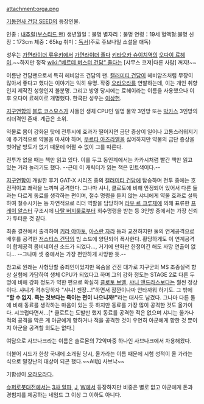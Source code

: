 attachment:orga.png

[[기동전사 건담 SEED]]의 등장인물.

인종 : [[내추럴]]([[부스티드 맨]])
생년월일：불명 
별자리：불명 
연령：19세 
혈액형:불명 
신장：173cm 
체중：65kg 
취미：[[독서]](주로 쥬브나일 소설을 애독)

성우는 [[가면라이더 류우키]]에서 [[졸다|가면라이더 졸다]] [[키타오카 슈이치]]역의 [[오다이 료헤이]].~~하지만 정작 [[wiki:"베르데 버스터 건담" 졸다]]는 [샤무스 코져|다른 사람] 꺼지!~~

이름난 건담팬으로서 특히 헤비암즈 건담의 팬. [[캘러미티 건담]]이 헤비암즈처럼 무장이 많아서 좋다고 했다는 이야기는 익히 유명. 작중 [[오라오라]]를 연발하는데, 이는 개인 취향인지 제작진 성향인지 불분명. 그리고 방영 당시에는 료헤이라는 이름을 사용했으나 이후 오다이 료헤이로 개명했다. 한국판 성우는 [[이상헌]].

[[지구연합]]의 [[블루 코스모스]]가 사들인 생체 CPU인 일명 물약 3인방 또는 [[박카스]] 3인방의 리더격인 존재. 계급은 소위.

약물로 몸이 강화된 탓에 전투시에 효과가 떨어지면 금단 증상이 일어나 고통스러워지기에 주기적으로 약물을 마셔야 하며, [[무르타 아즈라엘]]을 싫어하지만 약물의 금단 증상을 벗어날 방도가 없기 때문에 어쩔 수 없이 그를 따른다.

전투가 없을 때는 책만 읽고 있다. 이를 두고 동인계에서는 카카시처럼 빨간 책만 읽고 있는 거라 놀리기도 했다. --근데 이 캐릭터가 읽는 책은 민트색이다.--

[[지구연합]]이 개발한 후기 GAT-X 시리즈 중의 [[캘러미티 건담]]에 탑승하며 전투 중에는 호전적이고 쾌락을 느끼며 공격한다. 그나마 샤니, 클로토에 비해 안정되어 있어서 다른 둘과는 다르게 동료를 생각하는 편이며, 철수 명령을 듣지 않는 샤니에게 약물 효과로 설득하여 철수시키는 등 자연적으로 리더 역할을 담당하며 [[라우 르 크루제]]에 의해 표류한 [[프레이 알스터]] 구조시에 [[나탈 버지룰]]로부터 회수명령을 받는 등 3인방 중에서는 가장 신뢰가 두터운 것 같다.

최종 결전에서 출격하여 [[키라 야마토]], [[아스란 자라]] 등과 교전하지만 둘의 연계공격으로 배후를 공격한 [[저스티스 건담]]의 빔 소드에 양단되어 폭사한다. 황당하게도 이 연계공격이 합체공격 콤비네이션 소드가 되었다…, 거기에 만화판 한정이긴 해도 사망 연출이 없다... --그나마 셋 중에서는 가장 편안하게 사망한 듯.--

참고로 원래는 사형당할 중죄인이었지만 목숨을 건진 대가로 지구군의 MS 조종실력 향상 실험에 가담하여 생체 CPU가 되었다고 하며 그의 강화 정도는 STAGE 2로 다른 두명에 비해 강화 정도가 약한 편으로 확실히 [[클로토 브엘]], [[샤니 앤드라스]]보다는 훨씬 정상이다. 샤니가 격추당하자 "샤니! 젠장...!"하면서 잠깐이나마 안타까워 하기도. 그 밖에 '''"할 수 없지. 죽는 것보다는 죽이는 편이 나으니까!"'''라는 대사도 남겼다. 그나마 다른 둘에 비해 동료를 생각하는 마음이 있는 듯 하지만 동료를 가장 많이 공격한 것도 올가이다. 시끄럽다면서...[* 클로트는 도발만 했지 동료를 공격한 적은 없으며 샤니는 올가나 적의 공격을 막은 게 아군에게 향하거나 적을 공격한 것이 우연히 아군에게 향한 것 뿐이지 아군을 공격할 의도는 없다.]

여담으로 사브나크라는 이름은 솔로몬의 72악마중 하나인 사브나크에서 차용해왔다.

더불어 시드가 한창 국내에 소개될 당시, 올가라는 이름 때문에 시험 성적이 올 가라는 식으로 말장난의 대상이 되곤 했다.~~All加 사브낙~~

기합성이 [[오라오라]]다.

[[슈퍼로봇대전]]에서는 [[제3차 슈퍼로봇대전 α|3차 알파]], [[슈퍼로봇대전 J|J]], [[슈퍼로봇대전 W|W]]에서 등장하지만 비중은 별로 없고 아군에게 돈과 경험치를 제공하는 네임드 그 이상 그 이하도 아니다.
